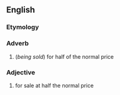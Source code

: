 ==English==

===Etymology===
{{prefix|half|price|lang=en}}

===Adverb===
{{en-adv|-|head=[[half]]-[[price]]}}

# (''being sold'') for half of the normal price

===Adjective===
{{en-adj|-|head=[[half]]-[[price]]}}

# {{lb|en|of a product}} for sale at half the normal price